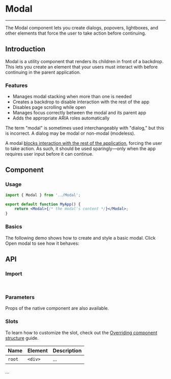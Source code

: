 
<Meta title="Feedback/Modal" />

# Modal

---

The Modal component lets you create dialogs, popovers, lightboxes, and other elements that force the user to take action before continuing.

## Introduction

Modal is a utility component that renders its children in front of a backdrop. This lets you create an element that your users must interact with before continuing in the parent application.

### Features

-   Manages modal stacking when more than one is needed
-   Creates a backdrop to disable interaction with the rest of the app
-   Disables page scrolling while open
-   Manages focus correctly between the modal and its parent app
-   Adds the appropriate ARIA roles automatically

The term "modal" is sometimes used interchangeably with "dialog," but this is incorrect. A dialog may be modal or non-modal (modeless).

A modal [blocks interaction with the rest of the application](https://en.wikipedia.org/wiki/Modal_window), forcing the user to take action. As such, it should be used sparingly—only when the app requires user input before it can continue.

## Component

### Usage

```jsx
import { Modal } from '../Modal';

export default function MyApp() {
    return <Modal>{/* the modal's content */}</Modal>;
}
```

### Basics

The following demo shows how to create and style a basic modal. Click Open modal to see how it behaves:

<Canvas sourceState="hidden" of={SelectDefaultStories.Primary} />

## API

### Import

```jsx
import { Modal } from '../Modal';
```

### Parameters

Props of the native component are also available.

<ArgTypes of={Modal} />

### Slots

To learn how to customize the slot, check out the [Overriding component structure](?path=/docs/docs-intro--docs#overriding-component-structure) guide.

| Name   | Element | Description |
| ------ | ------- | ----------- |
| `root` | `<div>` | ...         |

...
